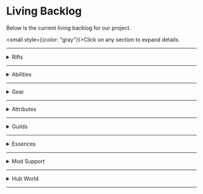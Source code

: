 # Living Backlog

Below is the current living backlog for our project.

<small style={{color: "gray"}}>Click on any section to expand details.</small>

---

<details>
<summary style={{display: "flex", alignItems: "center", gap: "8px"}}>
  Rifts
  <span style={{display: "flex", width: "180px", height: "12px", borderRadius: "4px", overflow: "hidden", background: "#ddd"}}>
    <span style={{flex: 22, background: "#4caf50"}}></span>
    <span style={{flex: 11, background: "#2196f3"}}></span>
    <span style={{flex: 0, background: "#ff9800"}}></span>
    <span style={{flex: 11, background: "#9c27b0"}}></span>
    <span style={{flex: 44, background: "#ffeb3b"}}></span>
    <span style={{flex: 11, background: "#9e9e9e"}}></span>
  </span>
</summary>

✅ Implemented | ⛏️ In Development | 🗳️ Vote | 📝 Pitch | 💡 Idea | 🗯️ Mentioned

- Generation ✅
- Objectives ✅
- Mapper ⛏️
- Shrines 📝
- Stability 💡
- Loot Goblins 💡
- Champions 💡
- Gachapon 💡
- Guild Rooms 🗯️
</details>


---

<details>
<summary>Abilities</summary>
✅ Implemented | ⛏️ In Development | 🗳️ Vote | 📄 Pitch | 💡 Idea | 🗯️ Mentioned

- Mana 🗯️
- AOE ✅
- Projectiles ✅
- DoT 🗯️
- Cloud 🗯️
- Melee 🗯️
- Defensive 🗯️
- Totems 🗯️
- Follower Summons 🗯️

</details>

---

<details>
<summary>Gear</summary>
✅ Implemented | ⛏️ In Development | 🗳️ Vote | 📄 Pitch | 💡 Idea | 🗯️ Mentioned

- Basic Sockets 🗯️
- Runegems ✅
- Ability Based Sockets 🗯️
- Special Sockets 🗯️
- Base Items 🗯️
- Potions 🗯️

</details>

---

<details>
<summary>Attributes</summary>
✅ Implemented | ⛏️ In Development | 🗳️ Vote | 📄 Pitch | 💡 Idea | 🗯️ Mentioned

- Criticals ✅
- Thorns ⛏️

</details>

---

<details>
<summary>Guilds</summary>
✅ Implemented | ⛏️ In Development | 🗳️ Vote | 📄 Pitch | 💡 Idea | 🗯️ Mentioned

- Currency ⛏️
- Stores ⛏️
- Quests ⛏️
- Rankings 🗯️ 

</details>

---

<details>
<summary>Essences</summary>
✅ Implemented | ⛏️ In Development | 🗳️ Vote | 📄 Pitch | 💡 Idea | 🗯️ Mentioned

- TBD

</details>

---

<details>
<summary>Mod Support</summary>
✅ Implemented | ⛏️ In Development | 🗳️ Vote | 📄 Pitch | 💡 Idea | 🗯️ Mentioned

- TBD

</details>

---

<details>
<summary>Hub World</summary>
✅ Implemented | ⛏️ In Development | 🗳️ Vote | 📄 Pitch | 💡 Idea | 🗯️ Mentioned

- TBD

</details>

---
